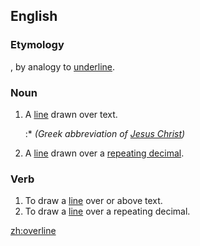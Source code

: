 ==English==

===Etymology===
{{prefix|over|line}}, by analogy to [[underline]].

===Noun===
{{en-noun}}

#A [[line]] drawn over text.
#:*{{overline|ΙΣ}} {{overline|ΧΣ}} ''(Greek abbreviation of [[Jesus Christ]])''
#A [[line]] drawn over a [[repeating decimal]].

===Verb===
{{en-verb|overlin|es}}

#To draw a [[line]] over or above text.
#To draw a [[line]] over a repeating decimal.

[[zh:overline]]